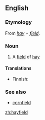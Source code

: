 ==English==

===Etymology===
From ''[[hay]]'' + ''[[field]]''.

===Noun===
{{infl|en|noun}}

# A [[field]] of [[hay]]

====Translations====
{{top}}
* Finnish: {{t-|fi|heinäpelto}}
{{bottom}}

===See also===
* [[cornfield]]

[[zh:hayfield]]